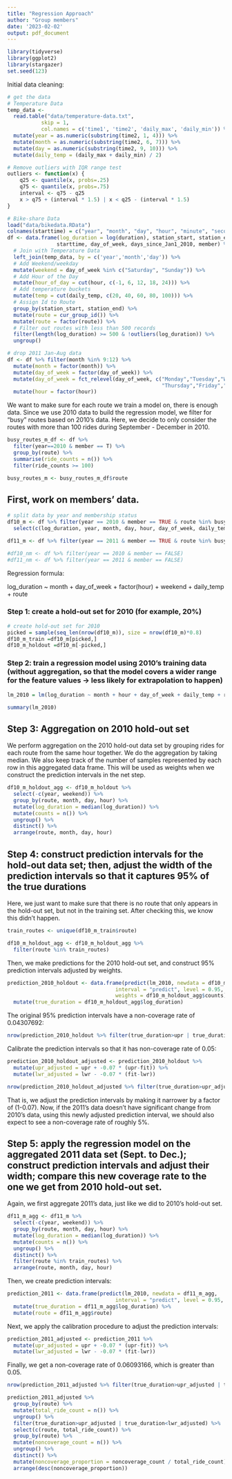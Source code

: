 ```yaml
---
title: "Regression Approach"
author: "Group members"
date: '2023-02-02'
output: pdf_document
---
```


```r
library(tidyverse)
library(ggplot2)
library(stargazer)
set.seed(123)
```

Initial data cleaning:

```r
# get the data
# Temperature Data
temp_data <- 
  read.table("data/temperature-data.txt", 
           skip = 1, 
           col.names = c('time1', 'time2', 'daily_max', 'daily_min')) %>% 
  mutate(year = as.numeric(substring(time2, 1, 4))) %>% 
  mutate(month = as.numeric(substring(time2, 6, 7))) %>% 
  mutate(day = as.numeric(substring(time2, 9, 10))) %>%
  mutate(daily_temp = (daily_max + daily_min) / 2)

# Remove outliers with IQR range test
outliers <- function(x) {
    q25 <- quantile(x, probs=.25)
    q75 <- quantile(x, probs=.75)
    interval <- q75 - q25
    x > q75 + (interval * 1.5) | x < q25 - (interval * 1.5)
}

# Bike-share Data
load("data/bikedata.RData")
colnames(starttime) = c("year", "month", "day", "hour", "minute", "second")
df <- data.frame(log_duration = log(duration), station_start, station_end, 
                starttime, day_of_week, days_since_Jan1_2010, member) %>% 
  # Join with Temperature Data
  left_join(temp_data, by = c('year','month','day')) %>% 
  # Add Weekend/weekday 
  mutate(weekend = day_of_week %in% c("Saturday", "Sunday")) %>% 
  # Add Hour of the Day
  mutate(hour_of_day = cut(hour, c(-1, 6, 12, 18, 24))) %>%
  # Add temperature buckets
  mutate(temp = cut(daily_temp, c(20, 40, 60, 80, 100))) %>%
  # Assign Id to Route
  group_by(station_start, station_end) %>% 
  mutate(route = cur_group_id()) %>% 
  mutate(route = factor(route)) %>% 
  # Filter out routes with less than 500 records
  filter(length(log_duration) >= 500 & !outliers(log_duration)) %>% 
  ungroup()

# drop 2011 Jan-Aug data
df <- df %>% filter(month %in% 9:12) %>% 
  mutate(month = factor(month)) %>% 
  mutate(day_of_week = factor(day_of_week)) %>% 
  mutate(day_of_week = fct_relevel(day_of_week, c("Monday","Tuesday","Wednesday",
                                                  "Thursday","Friday","Saturday","Sunday"))) %>% 
  mutate(hour = factor(hour))
```


We want to make sure for each route we train a model on, there is enough data. Since we use 2010 data to build the regression model, we filter for "busy" routes based on 2010's data. Here, we decide to only consider the routes with more than 100 rides during September - December in 2010.


```r
busy_routes_m_df <- df %>% 
  filter(year==2010 & member == T) %>% 
  group_by(route) %>% 
  summarise(ride_counts = n()) %>% 
  filter(ride_counts >= 100)

busy_routes_m <- busy_routes_m_df$route
```


## First, work on members' data.


```r
# split data by year and membership status
df10_m <- df %>% filter(year == 2010 & member == TRUE & route %in% busy_routes_m) %>% 
  select(c(log_duration, year, month, day, hour, day_of_week, daily_temp, weekend, route))

df11_m <- df %>% filter(year == 2011 & member == TRUE & route %in% busy_routes_m)

#df10_nm <- df %>% filter(year == 2010 & member == FALSE)
#df11_nm <- df %>% filter(year == 2011 & member == FALSE)
```


Regression formula:

log_duration ~ month + day_of_week + factor(hour) + weekend + daily_temp + route


### Step 1: create a hold-out set for 2010 (for example, 20%)


```r
# create hold-out set for 2010
picked = sample(seq_len(nrow(df10_m)), size = nrow(df10_m)*0.8)
df10_m_train =df10_m[picked,]
df10_m_holdout =df10_m[-picked,]
```


### Step 2: train a regression model using 2010’s training data (without aggregation, so that the model covers a wider range for the feature values → less likely for extrapolation to happen)

```r
lm_2010 = lm(log_duration ~ month + hour + day_of_week + daily_temp + route, data = df10_m_train)
```

```r
summary(lm_2010)
```


## Step 3: Aggregation on 2010 hold-out set

We perform aggregation on the 2010 hold-out data set by grouping rides for each route from the same hour together. We do the aggregation by taking median. We also keep track of the number of samples represented by each row in this aggregated data frame. This will be used as weights when we construct the prediction intervals in the net step.


```r
df10_m_holdout_agg <- df10_m_holdout %>% 
  select(-c(year, weekend)) %>% 
  group_by(route, month, day, hour) %>% 
  mutate(log_duration = median(log_duration)) %>% 
  mutate(counts = n()) %>% 
  ungroup() %>% 
  distinct() %>% 
  arrange(route, month, day, hour)
```


## Step 4: construct prediction intervals for the hold-out data set; then, adjust the width of the prediction intervals so that it captures 95% of the true durations

Here, we just want to make sure that there is no route that only appears in the hold-out set, but not in the training set. After checking this, we know this didn't happen. 

```r
train_routes <- unique(df10_m_train$route)

df10_m_holdout_agg <- df10_m_holdout_agg %>% 
  filter(route %in% train_routes)
```

Then, we make predictions for the 2010 hold-out set, and construct 95% prediction intervals adjusted by weights.

```r
prediction_2010_holdout <- data.frame(predict(lm_2010, newdata = df10_m_holdout_agg, 
                                   interval = "predict", level = 0.95, 
                                   weights = df10_m_holdout_agg$counts)) %>% 
  mutate(true_duration = df10_m_holdout_agg$log_duration)
```

The original 95% prediction intervals have a non-coverage rate of 0.04307692:

```r
nrow(prediction_2010_holdout %>% filter(true_duration>upr | true_duration<lwr)) / nrow(prediction_2010_holdout)
```

Calibrate the prediction intervals so that it has non-coverage rate of 0.05:

```r
prediction_2010_holdout_adjusted <- prediction_2010_holdout %>% 
  mutate(upr_adjusted = upr + -0.07 * (upr-fit)) %>% 
  mutate(lwr_adjusted = lwr - -0.07 * (fit-lwr))
```

```r
nrow(prediction_2010_holdout_adjusted %>% filter(true_duration>upr_adjusted | true_duration<lwr_adjusted)) / nrow(prediction_2010_holdout_adjusted)
```

That is, we adjust the prediction intervals by making it narrower by a factor of (1-0.07). Now, if the 2011's data doesn't have significant change from 2010's data, using this newly adjusted prediction interval, we should also expect to see a non-coverage rate of roughly 5%.


## Step 5: apply the regression model on the aggregated 2011 data set (Sept. to Dec.); construct prediction intervals and adjust their width; compare this new coverage rate to the one we get from 2010 hold-out set.

Again, we first aggregate 2011's data, just like we did to 2010's hold-out set.

```r
df11_m_agg <- df11_m %>% 
  select(-c(year, weekend)) %>% 
  group_by(route, month, day, hour) %>% 
  mutate(log_duration = median(log_duration)) %>% 
  mutate(counts = n()) %>% 
  ungroup() %>% 
  distinct() %>% 
  filter(route %in% train_routes) %>% 
  arrange(route, month, day, hour)
```

Then, we create prediction intervals:

```r
prediction_2011 <- data.frame(predict(lm_2010, newdata = df11_m_agg, 
                                   interval = "predict", level = 0.95, weights = df11_m_agg$counts)) %>% 
  mutate(true_duration = df11_m_agg$log_duration) %>% 
  mutate(route = df11_m_agg$route)
```

Next, we apply the calibration procedure to adjust the prediction intervals:

```r
prediction_2011_adjusted <- prediction_2011 %>% 
  mutate(upr_adjusted = upr + -0.07 * (upr-fit)) %>% 
  mutate(lwr_adjusted = lwr - -0.07 * (fit-lwr))
```

Finally, we get a non-coverage rate of 0.06093166, which is greater than 0.05. 

```r
nrow(prediction_2011_adjusted %>% filter(true_duration>upr_adjusted | true_duration<lwr_adjusted)) / nrow(prediction_2011_adjusted)
```

```r
prediction_2011_adjusted %>% 
  group_by(route) %>% 
  mutate(total_ride_count = n()) %>% 
  ungroup() %>% 
  filter(true_duration>upr_adjusted | true_duration<lwr_adjusted) %>% 
  select(c(route, total_ride_count)) %>% 
  group_by(route) %>% 
  mutate(noncoverage_count = n()) %>% 
  ungroup() %>% 
  distinct() %>% 
  mutate(noncoverage_proportion = noncoverage_count / total_ride_count) %>% 
  arrange(desc(noncoverage_proportion))
```








